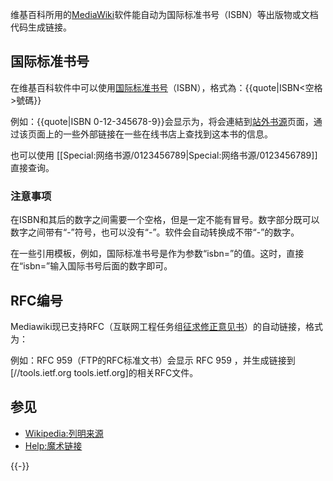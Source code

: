 {{NoteTA|G1=IT}}
{{操作指南|H:ISBN}}
维基百科所用的[[MediaWiki|MediaWiki]]软件能自动为国际标准书号（ISBN）等出版物或文档代码生成链接。

==国际标准书号==
在维基百科软件中可以使用[[国际标准书号|国际标准书号]]（ISBN），格式為：<nowiki>{{quote|ISBN<空格>號碼}}</nowiki>

例如：<nowiki>{{quote|ISBN 0-12-345678-9}}</nowiki>会显示为{{quote|ISBN 0-12-345678-9}}，将会連結到[[Special:Booksources|站外书源]]页面，通过该页面上的一些外部链接在一些在线书店上查找到这本书的信息。

也可以使用 <nowiki>[[Special:网络书源/0123456789|Special:网络书源/0123456789]]</nowiki> 直接查询。

{{Fact|现在可以通过[[Wikipedia:网络书源|Wikipedia:网络书源]]定制查询，用MAGICNUMBER代替ISBN号就可以实现。|time=2019-05-23T13:27:46+00:00}}

===注意事项===
在ISBN和其后的数字之间需要一个空格，但是一定不能有冒号。数字部分既可以数字之间带有“-”符号，也可以没有“-”。软件会自动转换成不带“-”的数字。

在一些引用模板，例如{{tlx|cite book}}{{里}}，国际标准书号是作为参数“isbn=”的值。这时，直接在“isbn=”输入国际书号后面的数字即可。

==RFC编号==
Mediawiki现已支持RFC（互联网工程任务组[[征求修正意见书|征求修正意见书]]）的自动链接，格式为：
{{quote|<空格>RFC<空格>號碼<空格>}}

例如：<nowiki>RFC 959</nowiki>（FTP的RFC标准文书）会显示 RFC 959 ，并生成链接到[//tools.ietf.org tools.ietf.org]的相关RFC文件。
<!--
==中国大陆国内统一书号==
* 使用unified参数。

==中国大陆各社本社书号与“科技新书目”书号==
* 暂时不支持。

==WorldCat OCLC书号==
* 使用oclc参数。
-->

==参见==
*[[Wikipedia:列明来源|Wikipedia:列明来源]]
*[[Help:魔術連結|Help:魔术链接]]

{{-}}
{{H-f Help}}